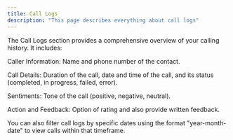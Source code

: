 ```yaml
---
title: Call Logs
description: "This page describes everything about call logs"
---
```


The Call Logs section provides a comprehensive overview of your calling history. It includes:

Caller Information: Name and phone number of the contact.

Call Details: Duration of the call, date and time of the call, and its status (completed, in progress, failed, error).

Sentiments: Tone of the call (positive, negative, neutral).

Action and Feedback: Option of rating and also provide written feedback.

You can also filter call logs by specific dates using the format "year-month-date" to view calls within that timeframe.
